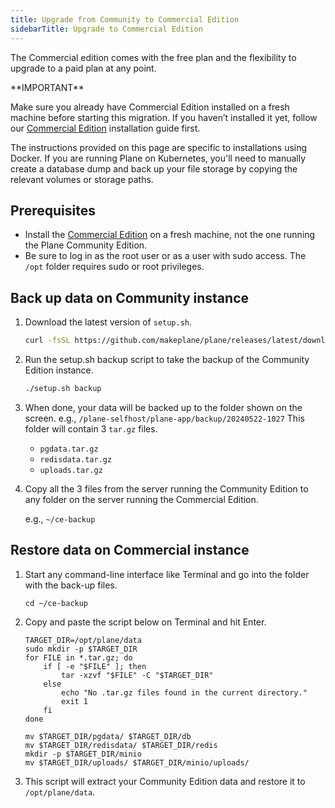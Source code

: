 ```yaml
---
title: Upgrade from Community to Commercial Edition
sidebarTitle: Upgrade to Commercial Edition
---
```

The Commercial edition comes with the free plan and the flexibility to upgrade to a paid plan at any point.

<Warning> 
**IMPORTANT**  

Make sure you already have Commercial Edition installed on a fresh machine before starting this migration. If you haven’t installed it yet, follow our [Commercial Edition](/self-hosting/methods/docker-compose#recommended-edition) installation guide first.

The instructions provided on this page are specific to installations using Docker. If you are running Plane on Kubernetes, you'll need to manually create a database dump and back up your file storage by copying the relevant volumes or storage paths.
</Warning>

## Prerequisites
- Install the [Commercial Edition](/self-hosting/methods/docker-compose#recommended-edition) on a fresh machine, not the one running the Plane Community Edition.
- Be sure to log in as the root user or as a user with sudo access. The `/opt` folder requires sudo or root privileges.

## Back up data on Community instance
1. Download the latest version of `setup.sh`.
    ```bash
    curl -fsSL https://github.com/makeplane/plane/releases/latest/download/setup.sh -o setup.sh
    ```

2. Run the setup.sh backup script to take the backup of the Community Edition instance.
    ```bash 
    ./setup.sh backup
    ```
3. When done, your data will be backed up to the folder shown on the screen.
    e.g., `/plane-selfhost/plane-app/backup/20240522-1027`
     This folder will contain 3 `tar.gz` files.
    - `pgdata.tar.gz`
    - `redisdata.tar.gz`
    - `uploads.tar.gz`

4. Copy all the 3 files from the server running the Community Edition to any folder on the server running the Commercial Edition.

    e.g., `~/ce-backup`

## Restore data on Commercial instance
1. Start any command-line interface like Terminal and go into the folder with the back-up files.
    ```
    cd ~/ce-backup
    ```
2. Copy and paste the script below on Terminal and hit Enter.
    ```
    TARGET_DIR=/opt/plane/data
    sudo mkdir -p $TARGET_DIR
    for FILE in *.tar.gz; do
        if [ -e "$FILE" ]; then
            tar -xzvf "$FILE" -C "$TARGET_DIR"
        else
            echo "No .tar.gz files found in the current directory."
            exit 1
        fi
    done

    mv $TARGET_DIR/pgdata/ $TARGET_DIR/db
    mv $TARGET_DIR/redisdata/ $TARGET_DIR/redis
    mkdir -p $TARGET_DIR/minio
    mv $TARGET_DIR/uploads/ $TARGET_DIR/minio/uploads/
    ```
3. This script will extract your Community Edition data and restore it to `/opt/plane/data`.
